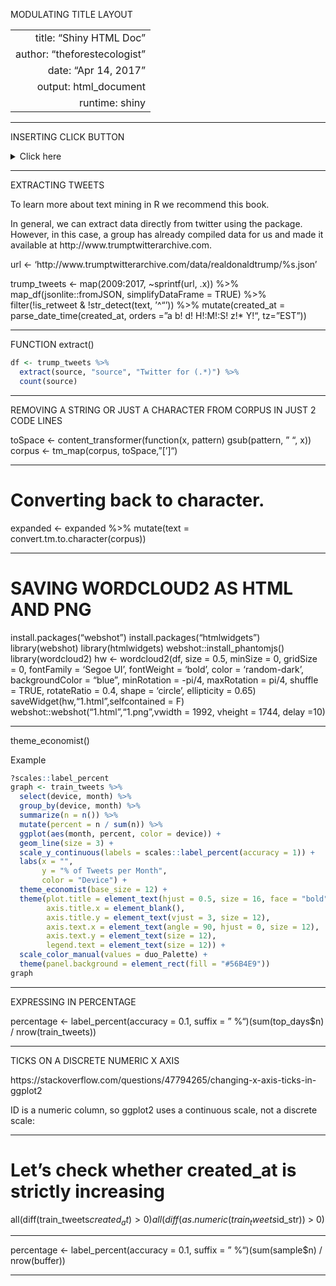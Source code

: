 MODULATING TITLE LAYOUT

---
  title: "Shiny HTML Doc"
author: "theforestecologist"
date: "Apr 14, 2017"
output:  html_document
runtime: shiny
---
  
  <style type="text/css">
  
  h1.title {
    font-size: 38px;
    color: DarkRed;
    text-align: center;
  }
h4.author { /* Header 4 - and the author and data headers use this too  */
    font-size: 18px;
  font-family: "Times New Roman", Times, serif;
  color: DarkRed;
  text-align: center;
}
h4.date { /* Header 4 - and the author and data headers use this too  */
    font-size: 18px;
  font-family: "Times New Roman", Times, serif;
  color: DarkBlue;
  text-align: center;
}
</style>
  
----------------------------------------------------------------------------

INSERTING CLICK BUTTON

<details><summary>Click here</summary>
Some text

```{r code}
# even code
print("Hello world!")
```
</details>

----------------------------------------------------------------------------

EXTRACTING TWEETS

To learn more about text mining in R we recommend this book.

In general, we can extract data directly from twitter using the \emph{rtweet} package. However, in this case, a group has already compiled data for us and made it available at http://www.trumptwitterarchive.com.

url <- 'http://www.trumptwitterarchive.com/data/realdonaldtrump/%s.json'

trump_tweets <- map(2009:2017, ~sprintf(url, .x)) %>%
  map_df(jsonlite::fromJSON, simplifyDataFrame = TRUE) %>%
  filter(!is_retweet & !str_detect(text, '^"')) %>%
  mutate(created_at = parse_date_time(created_at, orders = "a b! d! H!:M!:S! z!* Y!", tz="EST")) 


---------------------------------------------------------------------------- 

FUNCTION extract()

```{r Extracting tweets}
df <- trump_tweets %>% 
  extract(source, "source", "Twitter for (.*)") %>%
  count(source) 
```

----------------------------------------------------------------------------

REMOVING A STRING OR JUST A CHARACTER FROM CORPUS IN JUST 2 CODE LINES

toSpace <- content_transformer(function(x, pattern) gsub(pattern, " ", x))
corpus <- tm_map(corpus, toSpace, "[']")

----------------------------------------------------------------------------

# Converting back to character.
expanded <- expanded %>% 
  mutate(text = convert.tm.to.character(corpus)) 
  
----------------------------------------------------------------------------

# SAVING WORDCLOUD2 AS HTML AND PNG

install.packages("webshot")
install.packages("htmlwidgets")
library(webshot)
library(htmlwidgets)
webshot::install_phantomjs()
library(wordcloud2)
hw <- wordcloud2(df, size = 0.5, minSize = 0, gridSize =  0,
                 fontFamily = 'Segoe UI', fontWeight = 'bold',
                 color = 'random-dark', backgroundColor = "blue",
                 minRotation = -pi/4, maxRotation = pi/4, shuffle = TRUE,
                 rotateRatio = 0.4, shape = 'circle', ellipticity = 0.65)
saveWidget(hw,"1.html",selfcontained = F)
webshot::webshot("1.html","1.png",vwidth = 1992, vheight = 1744, delay =10) 

-----------------------------------------------------------------------------

theme_economist()

Example

```{r Graph of activity per month and per device}
?scales::label_percent
graph <- train_tweets %>%
  select(device, month) %>%
  group_by(device, month) %>%
  summarize(n = n()) %>%
  mutate(percent = n / sum(n)) %>%
  ggplot(aes(month, percent, color = device)) +
  geom_line(size = 3) +
  scale_y_continuous(labels = scales::label_percent(accuracy = 1)) +
  labs(x = "",
       y = "% of Tweets per Month",
       color = "Device") +
  theme_economist(base_size = 12) +
  theme(plot.title = element_text(hjust = 0.5, size = 16, face = "bold"),
        axis.title.x = element_blank(), 
        axis.title.y = element_text(vjust = 3, size = 12), 
        axis.text.x = element_text(angle = 90, hjust = 0, size = 12), 
        axis.text.y = element_text(size = 12),
        legend.text = element_text(size = 12)) +
  scale_color_manual(values = duo_Palette) +
  theme(panel.background = element_rect(fill = "#56B4E9")) 
graph
```

---------------------------------------------------------------------------

EXPRESSING IN PERCENTAGE

percentage <- 
label_percent(accuracy = 0.1, suffix = " %")(sum(top_days$n) / nrow(train_tweets))

---------------------------------------------------------------------------

TICKS ON A DISCRETE NUMERIC X AXIS

https://stackoverflow.com/questions/47794265/changing-x-axis-ticks-in-ggplot2

ID is a numeric column, so ggplot2 uses a continuous scale, not a discrete scale:

---------------------------------------------------------------------------

# Let's check whether created_at is strictly increasing
all(diff(train_tweets$created_at) > 0)
all(diff(as.numeric(train_tweets$id_str)) > 0)

---------------------------------------------------------------------------

percentage <- 
  label_percent(accuracy = 0.1, suffix = " %")(sum(sample$n) / nrow(buffer))
  
---------------------------------------------------------------------------